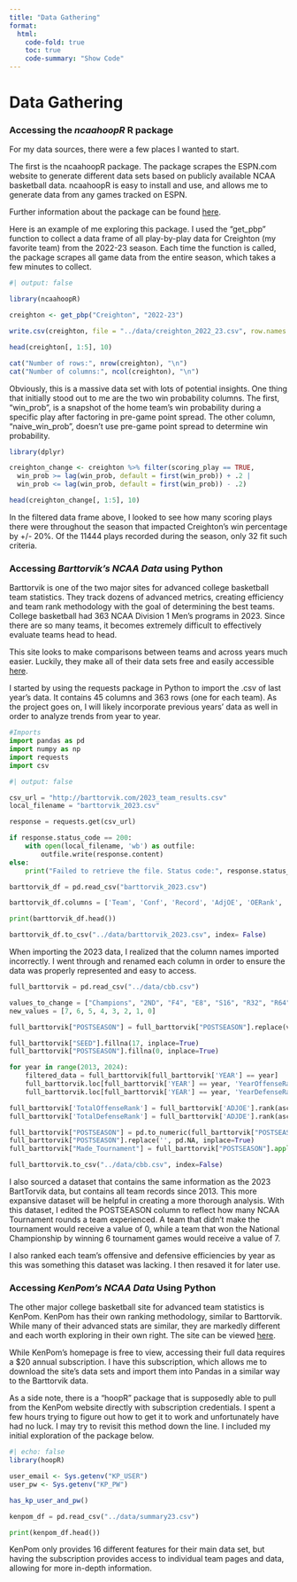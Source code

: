 ```yaml
---
title: "Data Gathering"
format:
  html:
    code-fold: true
    toc: true
    code-summary: "Show Code"
---
```


# Data Gathering

### Accessing the *ncaahoopR* R package

For my data sources, there were a few places I wanted to start.

The first is the ncaahoopR package. The package scrapes the ESPN.com website to generate different data sets based on publicly available NCAA basketball data. ncaahoopR is easy to install and use, and allows me to generate data from any games tracked on ESPN.

Further information about the package can be found [here](https://github.com/lbenz730/ncaahoopR).

Here is an example of me exploring this package. I used the "get_pbp" function to collect a data frame of all play-by-play data for Creighton (my favorite team) from the 2022-23 season. Each time the function is called, the package scrapes all game data from the entire season, which takes a few minutes to collect.

```r
#| output: false

library(ncaahoopR)

creighton <- get_pbp("Creighton", "2022-23")

write.csv(creighton, file = "../data/creighton_2022_23.csv", row.names = FALSE)
```

```r
head(creighton[, 1:5], 10)
```

```r
cat("Number of rows:", nrow(creighton), "\n")
cat("Number of columns:", ncol(creighton), "\n")
```

Obviously, this is a massive data set with lots of potential insights. One thing that initially stood out to me are the two win probability columns. The first, "win_prob", is a snapshot of the home team's win probability during a specific play after factoring in pre-game point spread. The other column, "naive_win_prob", doesn't use pre-game point spread to determine win probability.

```r
library(dplyr)

creighton_change <- creighton %>% filter(scoring_play == TRUE,
  win_prob >= lag(win_prob, default = first(win_prob)) + .2 |     
  win_prob <= lag(win_prob, default = first(win_prob)) - .2)

head(creighton_change[, 1:5], 10)
```

In the filtered data frame above, I looked to see how many scoring plays there were throughout the season that impacted Creighton's win percentage by +/- 20%. Of the 11444 plays recorded during the season, only 32 fit such criteria.

### Accessing *Barttorvik's NCAA Data* using Python

Barttorvik is one of the two major sites for advanced college basketball team statistics. They track dozens of advanced metrics, creating efficiency and team rank methodology with the goal of determining the best teams. College basketball had 363 NCAA Division 1 Men's programs in 2023. Since there are so many teams, it becomes extremely difficult to effectively evaluate teams head to head.

This site looks to make comparisons between teams and across years much easier. Luckily, they make all of their data sets free and easily accessible [here](https://barttorvik.com/).

I started by using the requests package in Python to import the .csv of last year's data. It contains 45 columns and 363 rows (one for each team). As the project goes on, I will likely incorporate previous years' data as well in order to analyze trends from year to year.

```python
#Imports
import pandas as pd
import numpy as np
import requests
import csv
```

```python
#| output: false

csv_url = "http://barttorvik.com/2023_team_results.csv"
local_filename = "barttorvik_2023.csv"

response = requests.get(csv_url)

if response.status_code == 200:
    with open(local_filename, 'wb') as outfile:
        outfile.write(response.content)
else:
    print("Failed to retrieve the file. Status code:", response.status_code)

```

```python

barttorvik_df = pd.read_csv("barttorvik_2023.csv")

barttorvik_df.columns = ['Team', 'Conf', 'Record', 'AdjOE', 'OERank', 'AdjDE', 'DERank', 'Barthag', 'Rank', 'ProjW', 'ProjL', 'ProConW', 'ProConL', 'ConRec', 'SOS', 'NCSOS', 'Consos', 'ProjSOS', 'ProjNonconSOS', 'ProjConSOS', 'EliteSOS', 'EliteNonconSOS', 'OppOE', 'OppDE', 'OppProjOE', 'OppProjDE', 'ConAdjOE','ConAdjDE', 'QualO', 'QualD', 'QualBarthag', 'QualGames', 'FUN', 'ConPF','ConPA', 'ConPoss', 'ConOE', 'ConDE', 'ConSOSRemain', 'ConfWinPct', 'WAB', 'WABRk', 'FunRk', 'AdjT']

print(barttorvik_df.head())

barttorvik_df.to_csv("../data/barttorvik_2023.csv", index= False)

```

When importing the 2023 data, I realized that the column names imported incorrectly. I went through and renamed each column in order to ensure the data was properly represented and easy to access.

```python
full_barttorvik = pd.read_csv("../data/cbb.csv")

values_to_change = ["Champions", "2ND", "F4", "E8", "S16", "R32", "R64", "N/A"]
new_values = [7, 6, 5, 4, 3, 2, 1, 0]

full_barttorvik["POSTSEASON"] = full_barttorvik["POSTSEASON"].replace(values_to_change, new_values)

full_barttorvik["SEED"].fillna(17, inplace=True)
full_barttorvik["POSTSEASON"].fillna(0, inplace=True)

for year in range(2013, 2024):
    filtered_data = full_barttorvik[full_barttorvik['YEAR'] == year]
    full_barttorvik.loc[full_barttorvik['YEAR'] == year, 'YearOffenseRank'] = filtered_data['ADJOE'].rank(ascending=False).astype(int)
    full_barttorvik.loc[full_barttorvik['YEAR'] == year, 'YearDefenseRank'] = filtered_data['ADJDE'].rank(ascending=True).astype(int)

full_barttorvik['TotalOffenseRank'] = full_barttorvik['ADJOE'].rank(ascending=False).astype(int)
full_barttorvik['TotalDefenseRank'] = full_barttorvik['ADJDE'].rank(ascending=True).astype(int)

full_barttorvik["POSTSEASON"] = pd.to_numeric(full_barttorvik["POSTSEASON"], errors='coerce')
full_barttorvik["POSTSEASON"].replace('', pd.NA, inplace=True)
full_barttorvik["Made_Tournament"] = full_barttorvik["POSTSEASON"].apply(lambda x: 1 if 1<= x <= 7 else 0)

full_barttorvik.to_csv("../data/cbb.csv", index=False)

```

I also sourced a dataset that contains the same information as the 2023 BartTorvik data, but contains all team records since 2013. This more expansive dataset will be helpful in creating a more thorough analysis. With this dataset, I edited the POSTSEASON column to reflect how many NCAA Tournament rounds a team experienced. A team that didn't make the tournament would receive a value of 0, while a team that won the National Championship by winning 6 tournament games would receive a value of 7.

I also ranked each team's offensive and defensive efficiencies by year as this was something this dataset was lacking. I then resaved it for later use.

### Accessing *KenPom's NCAA Data* Using Python

The other major college basketball site for advanced team statistics is KenPom. KenPom has their own ranking methodology, similar to Barttorvik. While many of their advanced stats are similar, they are markedly different and each worth exploring in their own right. The site can be viewed [here](https://kenpom.com/).

While KenPom's homepage is free to view, accessing their full data requires a \$20 annual subscription. I have this subscription, which allows me to download the site's data sets and import them into Pandas in a similar way to the Barttorvik data.

As a side note, there is a "hoopR" package that is supposedly able to pull from the KenPom website directly with subscription credentials. I spent a few hours trying to figure out how to get it to work and unfortunately have had no luck. I may try to revisit this method down the line. I included my initial exploration of the package below.

```r
#| echo: false
library(hoopR)

user_email <- Sys.getenv("KP_USER")
user_pw <- Sys.getenv("KP_PW")

has_kp_user_and_pw()
```

```python
kenpom_df = pd.read_csv("../data/summary23.csv")

print(kenpom_df.head())
```

KenPom only provides 16 different features for their main data set, but having the subscription provides access to individual team pages and data, allowing for more in-depth information.

### 
